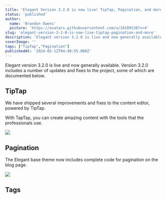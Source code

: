 ```yaml
---
title: 'Elegant Version 3.2.0 is now live! TipTap, Pagination, and more.'
status: 'published'
author:
  name: 'Brandon Owens'
  picture: 'https://avatars.githubusercontent.com/u/10189130?v=4'
slug: 'elegant-version-3-2-0-is-now-live-tiptap-pagination-and-more'
description: 'Elegant version 3.2.0 is live and now generally available. Version 3.2.0 includes a number of updates and fixes to the project, including Pagination, updates to the TipTap content editor, and more.'
coverImage: ''
tags: ["TipTap","Pagination"]
publishedAt: '2024-05-12T04:40:55.000Z'
---
```


Elegant version 3.2.0 is live and now generally available. Version 3.2.0 includes a number of updates and fixes to the project, some of which are documented below.

## TipTap

We have shipped several improvements and fixes to the content editor, powered by TipTap.

With TapTap, you can create amazing content with the tools that the professionals use.

![](/images/screenshot-2024-05-10-162704-k0MD.png)

## Pagination

The Elegant base theme now includes complete code for pagination on the blog page.

![](/images/screenshot-2024-05-10-162432-c1Mj.png)

## Tags